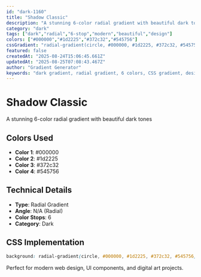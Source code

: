 ```yaml
---
id: "dark-1160"
title: "Shadow Classic"
description: "A stunning 6-color radial gradient with beautiful dark tones"
category: "dark"
tags: ["dark","radial","6-stop","modern","beautiful","design"]
colors: ["#000000","#1d2225","#372c32","#545756"]
cssGradient: "radial-gradient(circle, #000000, #1d2225, #372c32, #545756)"
featured: false
createdAt: "2025-08-24T15:06:45.661Z"
updatedAt: "2025-08-25T07:08:43.467Z"
author: "Gradient Generator"
keywords: "dark gradient, radial gradient, 6 colors, CSS gradient, design, #000000, #1d2225, #372c32, #545756"
---
```


# Shadow Classic

A stunning 6-color radial gradient with beautiful dark tones

## Colors Used
- **Color 1**: #000000
- **Color 2**: #1d2225
- **Color 3**: #372c32
- **Color 4**: #545756

## Technical Details
- **Type**: Radial Gradient
- **Angle**: N/A (Radial)
- **Color Stops**: 6
- **Category**: Dark

## CSS Implementation
```css
background: radial-gradient(circle, #000000, #1d2225, #372c32, #545756);
```

Perfect for modern web design, UI components, and digital art projects.
